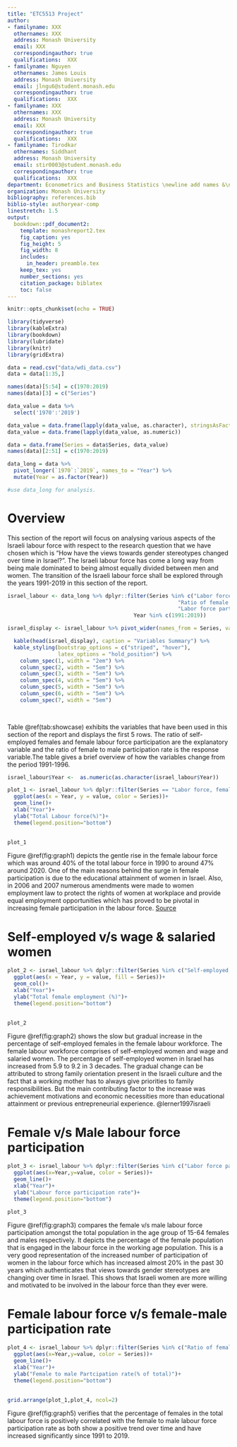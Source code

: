 ```yaml
---
title: "ETC5513 Project"
author:
- familyname: XXX
  othernames: XXX
  address: Monash University
  email: XXX
  correspondingauthor: true
  qualifications:  XXX
- familyname: Nguyen
  othernames: James Louis
  address: Monash University
  email: jlngu6@student.monash.edu
  correspondingauthor: true
  qualifications:  XXX
- familyname: XXX
  othernames: XXX
  address: Monash University
  email: XXX
  correspondingauthor: true
  qualifications:  XXX
- familyname: Tirodkar
  othernames: Siddhant
  address: Monash University
  email: stir0003@student.monash.edu
  correspondingauthor: true
  qualifications:  XXX
department: Econometrics and Business Statistics \newline add names &\newline add names
organization: Monash University
bibliography: references.bib
biblio-style: authoryear-comp
linestretch: 1.5
output:
  bookdown::pdf_document2:
    template: monashreport2.tex
    fig_caption: yes
    fig_height: 5
    fig_width: 8
    includes:
      in_header: preamble.tex
    keep_tex: yes
    number_sections: yes
    citation_package: biblatex
    toc: false
---
```


```r
knitr::opts_chunk$set(echo = TRUE)
```

```r
library(tidyverse)
library(kableExtra)
library(bookdown)
library(lubridate)
library(knitr)
library(gridExtra)
```


```r
data = read.csv("data/wdi_data.csv")
data = data[1:35,]

names(data)[5:54] = c(1970:2019)
names(data)[3] = c("Series")

data_value = data %>%
  select('1970':'2019')

data_value = data.frame(lapply(data_value, as.character), stringsAsFactors =FALSE)
data_value = data.frame(lapply(data_value, as.numeric))

data = data.frame(Series = data$Series, data_value)
names(data)[2:51] = c(1970:2019)

data_long = data %>%
  pivot_longer(`1970`:`2019`, names_to = "Year") %>%
  mutate(Year = as.factor(Year))

#use data_long for analysis.
```


\section*{Introduction}

\section*{Motivation}

\section*{}

\section*{}

\section*{}

\section*{Labour Force Analysis}

# Overview

This section of the report will focus on analysing various aspects of the Israeli labour force with respect to the research question that we have chosen which is "How have the views towards gender stereotypes changed over time in Israel?". The Israeli labour force has come a long way from being male dominated to being almost equally divided between men and women. The transition of the Israeli labour force shall be explored through the years 1991-2019 in this section of the report.
```r
israel_labour <- data_long %>% dplyr::filter(Series %in% c("Labor force, female (% of total labor force)",
                                                      "Ratio of female to male labor force participation rate (%) (national estimate)", "Self-employed, female (% of female employment) (modeled ILO estimate)" , "Wage and salaried workers, female (% of female employment) (modeled ILO estimate)",
                                                      "Labor force participation rate, female (% of female population ages 15-64) (modeled ILO estimate)","Labor force participation rate, male (% of male population ages 15-64) (modeled ILO estimate)"),
                                        Year %in% c(1991:2019))

```

```r
israel_display <- israel_labour %>% pivot_wider(names_from = Series, values_from = value)

  kable(head(israel_display), caption = "Variables Summary") %>%
  kable_styling(bootstrap_options = c("striped", "hover"),
                latex_options = "hold_position") %>%
    column_spec(1, width = "2em") %>%
    column_spec(2, width = "5em") %>%
    column_spec(3, width = "5em") %>%
    column_spec(4, width = "5em") %>%
    column_spec(5, width = "5em") %>%
    column_spec(6, width = "5em") %>%
    column_spec(7, width = "5em")
    
  

```

Table \@ref(tab:showcase) exhibits the variables that have been used in this section of the report and displays the first 5 rows. The ratio of self-employed females and female labour force participation are the explanatory variable and the ratio of female to male participation rate is the response variable.The table gives a brief overview of how the variables change from the period 1991-1996.

```r
israel_labour$Year <-  as.numeric(as.character(israel_labour$Year))

```

```r

plot_1 <- israel_labour %>% dplyr::filter(Series == "Labor force, female (% of total labor force)") %>%
  ggplot(aes(x = Year, y = value, color = Series))+
  geom_line()+
  xlab("Year")+
  ylab("Total Labour force(%)")+
  theme(legend.position="bottom")
  

plot_1
```

Figure \@ref(fig:graph1) depicts the gentle rise in the female labour force which was around 40% of the total labour force in 1990 to around 47% around 2020. One of the main reasons behind the surge in female participation is due to the educational attainment of women in Israel. Also, in 2006 and 2007 numerous amendments were made to women employment law to protect the rights of women at workplace and provide equal employment opportunities which has proved to be pivotal in increasing female participation in the labour force. [Source](https://mfa.gov.il/MFA/AboutIsrael/State/Law/Pages/Ensuring-equal-rights-for-women-in-Israel.aspx)

# Self-employed v/s wage & salaried women

```r

plot_2 <- israel_labour %>% dplyr::filter(Series %in% c("Self-employed, female (% of female employment) (modeled ILO estimate)" , "Wage and salaried workers, female (% of female employment) (modeled ILO estimate)")) %>% 
  ggplot(aes(x = Year, y = value, fill = Series))+
  geom_col()+
  xlab("Year")+
  ylab("Total female employment (%)")+
  theme(legend.position="bottom")
  

plot_2
```

Figure \@ref(fig:graph2) shows the slow but gradual increase in the percentage of self-employed females in the female labour workforce. The female labour workforce comprises of self-employed women and wage and salaried women. The percentage of self-employed women in Israel has increased from 5.9 to 9.2 in 3 decades. The gradual change can be attributed to strong family orientation present in the Israeli culture and the fact that a working mother has to always give priorities to family responsibilities. But the main contributing factor to the increase was achievement motivations and economic necessities more than educational attainment or previous entrepreneurial experience. @lerner1997israeli

# Female v/s Male labour force participation

```r

plot_3 <- israel_labour %>% dplyr::filter(Series %in% c("Labor force participation rate, female (% of female population ages 15-64) (modeled ILO estimate)","Labor force participation rate, male (% of male population ages 15-64) (modeled ILO estimate)")) %>%
  ggplot(aes(x=Year,y=value, color = Series))+
  geom_line()+
  xlab("Year")+
  ylab("Labour force participation rate")+
  theme(legend.position="bottom")

plot_3
```

Figure \@ref(fig:graph3) compares the female v/s male labour force participation amongst the total population in the age group of 15-64 females and males respectively. It depicts the percentage of the female population that is engaged in the labour force in the working age population. This is a very good representation of the increased number of participation of women in the labour force which has increased almost 20% in the past 30 years which authenticates that views towards gender stereotypes are changing over time in Israel. This shows that Israeli women are more willing and motivated to be involved in the labour force than they ever were. 

# Female labour force v/s female-male participation rate
```r
plot_4 <- israel_labour %>% dplyr::filter(Series %in% c("Ratio of female to male labor force participation rate (%) (national estimate)")) %>%
  ggplot(aes(x=Year,y=value, color = Series))+
  geom_line()+
  xlab("Year")+
  ylab("Female to male Partcipation rate(% of total)")+
  theme(legend.position="bottom")
                                         
```

```r

grid.arrange(plot_1,plot_4, ncol=2)

```

Figure \@ref(fig:graph5) verifies that the percentage of females in the total labour force is positively correlated with the female to male labour force participation rate as both show a positive trend over time and have increased significantly since 1991 to 2019.

\section*{Model}

\section*{Conclusion}